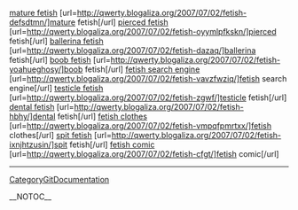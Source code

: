 <a href= http://qwerty.blogaliza.org/2007/07/02/fetish-defsdtmn/ >mature fetish</a>   [url=http://qwerty.blogaliza.org/2007/07/02/fetish-defsdtmn/]mature fetish[/url]   <a href= http://qwerty.blogaliza.org/2007/07/02/fetish-oyymlpfkskn/ >pierced fetish</a>   [url=http://qwerty.blogaliza.org/2007/07/02/fetish-oyymlpfkskn/]pierced fetish[/url]   <a href= http://qwerty.blogaliza.org/2007/07/02/fetish-dazaq/ >ballerina fetish</a>   [url=http://qwerty.blogaliza.org/2007/07/02/fetish-dazaq/]ballerina fetish[/url]   <a href= http://qwerty.blogaliza.org/2007/07/02/fetish-yoahueghosy/ >boob fetish</a>   [url=http://qwerty.blogaliza.org/2007/07/02/fetish-yoahueghosy/]boob fetish[/url]   <a href= http://qwerty.blogaliza.org/2007/07/02/fetish-vavzfwziq/ >fetish search engine</a>   [url=http://qwerty.blogaliza.org/2007/07/02/fetish-vavzfwziq/]fetish search engine[/url]   <a href= http://qwerty.blogaliza.org/2007/07/02/fetish-zgwf/ >testicle fetish</a>   [url=http://qwerty.blogaliza.org/2007/07/02/fetish-zgwf/]testicle fetish[/url]   <a href= http://qwerty.blogaliza.org/2007/07/02/fetish-hbhy/ >dental fetish</a>   [url=http://qwerty.blogaliza.org/2007/07/02/fetish-hbhy/]dental fetish[/url]   <a href= http://qwerty.blogaliza.org/2007/07/02/fetish-vmpqfpmrtxx/ >fetish clothes</a>   [url=http://qwerty.blogaliza.org/2007/07/02/fetish-vmpqfpmrtxx/]fetish clothes[/url]   <a href= http://qwerty.blogaliza.org/2007/07/02/fetish-ixnjhtzusin/ >spit fetish</a>   [url=http://qwerty.blogaliza.org/2007/07/02/fetish-ixnjhtzusin/]spit fetish[/url]   <a href= http://qwerty.blogaliza.org/2007/07/02/fetish-cfgt/ >fetish comic</a>   [url=http://qwerty.blogaliza.org/2007/07/02/fetish-cfgt/]fetish comic[/url]
----
[[CategoryGitDocumentation]]

__NOTOC__